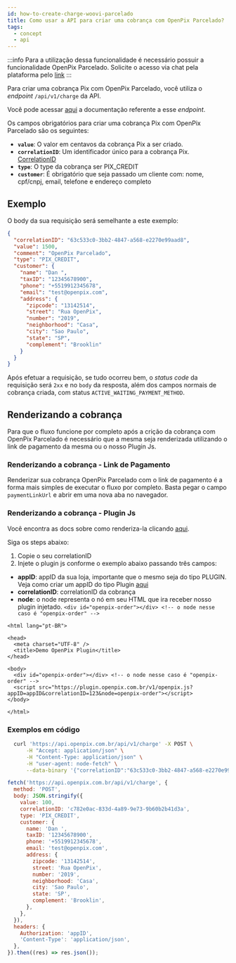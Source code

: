 ```yaml
---
id: how-to-create-charge-woovi-parcelado
title: Como usar a API para criar uma cobrança com OpenPix Parcelado?
tags:
  - concept
  - api
---
```



:::info
Para a utilização dessa funcionalidade é necessário possuir a funcionalidade OpenPix Parcelado. Solicite o acesso via chat pela plataforma pelo <a href="https://app.woovi.com/home/charges/pix-credit-card" target="_blank">link</a>
:::

Para criar uma cobrança Pix com OpenPix Parcelado, você utiliza o _endpoint_ `/api/v1/charge` da API.

Você pode acessar [aqui](https://developers.openpix.com.br/api#tag/charge/paths/~1api~1v1~1charge/post)
a documentação referente a esse _endpoint_.

Os campos obrigatórios para criar uma cobrança Pix com OpenPix Parcelado são os seguintes:

- **`value`**: O valor em centavos da cobrança Pix a ser criado.
- **`correlationID`**: Um identificador único para a cobrança Pix. [CorrelationID](../concepts/correlation-id)
- **`type`**: O type da cobrança ser PIX_CREDIT
- **`customer`**: É obrigatório que seja passado um cliente com: nome, cpf/cnpj, email, telefone e endereço completo

## Exemplo

O body da sua requisição será semelhante a este exemplo:

```json
{
  "correlationID": "63c533c0-3bb2-4847-a568-e2270e99aad8",
  "value": 1500,
  "comment": "OpenPix Parcelado",
  "type": "PIX_CREDIT",
  "customer": {
    "name": "Dan ",
    "taxID": "12345678900",
    "phone": "+5519912345678",
    "email": "test@openpix.com",
    "address": {
      "zipcode": "13142514",
      "street": "Rua OpenPix",
      "number": "2019",
      "neighborhood": "Casa",
      "city": "Sao Paulo",
      "state": "SP",
      "complement": "Brooklin"
    }
  }
}
```

Após efetuar a requisição, se tudo ocorreu bem, o _status code_ da requisição será `2xx` e no `body` da resposta, além dos campos normais de cobrança criada, com status `ACTIVE_WAITING_PAYMENT_METHOD`.

## Renderizando a cobrança

Para que o fluxo funcione por completo após a crição da cobrança com OpenPix Parcelado é necessário que a mesma seja renderizada utilizando o link de pagamento da mesma ou o nosso Plugin Js.

### Renderizando a cobrança - Link de Pagamento

Renderizar sua cobrança OpenPix Parcelado com o link de pagamento é a forma mais simples de executar o fluxo por completo. Basta pegar o campo `paymentLinkUrl` e abrir em uma nova aba no navegador.

### Renderizando a cobrança - Plugin Js

Você encontra as docs sobre como renderiza-la clicando [aqui](/docs/plugin#come%C3%A7ando-com-o-plugin-de-order).

Siga os steps abaixo:

1. Copie o seu correlationID
2. Injete o plugin js conforme o exemplo abaixo passando três campos:

- **appID**: appID da sua loja, importante que o mesmo seja do tipo PLUGIN. Veja como criar um appID do tipo Plugin [aqui](/docs/apis/api-getting-started)
- **correlationID**: correlationID da cobrança
- **node**: o node representa o nó em seu HTML que ira receber nosso plugin injetado. `<div id="openpix-order"></div> <!-- o node nesse caso é "openpix-order" -->`

```html<!DOCTYPE html>
<html lang="pt-BR">

<head>
  <meta charset="UTF-8" />
  <title>Demo OpenPix Plugin</title>
</head>

<body>
  <div id="openpix-order"></div> <!-- o node nesse caso é "openpix-order" -->
  <script src="https://plugin.openpix.com.br/v1/openpix.js?appID=appID&correlationID=123&node=openpix-order"></script>
</body>

</html>
```

### Exemplos em código

<Tabs>
  <TabItem value="shell-curl" label="Shell + cURL" default>

```sh
  curl 'https://api.openpix.com.br/api/v1/charge' -X POST \
      -H "Accept: application/json" \
      -H "Content-Type: application/json" \
      -H "user-agent: node-fetch" \
      --data-binary '{"correlationID":"63c533c0-3bb2-4847-a568-e2270e99aad8","value":1500,"comment":"OpenPix Parcelado","type":"PIX_CREDIT","customer":{"name":"Dan ","taxID":"12345678900","phone":"+5519912345678","email":"test@openpix.com","address":{"zipcode":"13142514","street":"Rua OpenPix","number":"2019","neighborhood":"Casa","city":"Sao Paulo","state":"SP","complement":"Brooklin"}}}'
```

  </TabItem>
  <TabItem value="javascript" label="JavaScript + Fetch" default>

```js
fetch('https://api.openpix.com.br/api/v1/charge', {
  method: 'POST',
  body: JSON.stringify({
    value: 100,
    correlationID: 'c782e0ac-833d-4a89-9e73-9b60b2b41d3a',
    type: 'PIX_CREDIT',
    customer: {
      name: 'Dan ',
      taxID: '12345678900',
      phone: '+5519912345678',
      email: 'test@openpix.com',
      address: {
        zipcode: '13142514',
        street: 'Rua OpenPix',
        number: '2019',
        neighborhood: 'Casa',
        city: 'Sao Paulo',
        state: 'SP',
        complement: 'Brooklin',
      },
    },
  }),
  headers: {
    Authorization: 'appID',
    'Content-Type': 'application/json',
  },
}).then((res) => res.json());
```

  </TabItem>
</Tabs>
